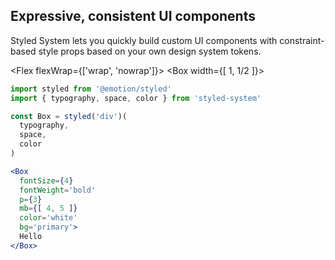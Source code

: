
## Expressive, consistent UI components

Styled System lets you quickly build custom UI components with constraint-based style props based on your own design system tokens.

<Flex flexWrap={['wrap', 'nowrap']}>
<Box width={[ 1, 1/2 ]}>

```js
import styled from '@emotion/styled'
import { typography, space, color } from 'styled-system'

const Box = styled('div')(
  typography,
  space,
  color
)
```

</Box>
<Box px={2} />
<Box width={[ 1, 1/2 ]}>

```jsx
<Box
  fontSize={4}
  fontWeight='bold'
  p={3}
  mb={[ 4, 5 ]}
  color='white'
  bg='primary'>
  Hello
</Box>
```

</Box>
</Flex>

